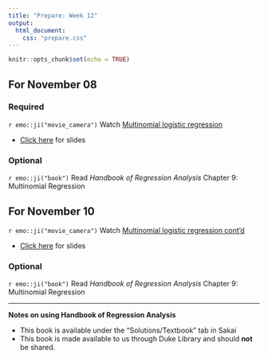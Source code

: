 ```yaml
---
title: "Prepare: Week 12"
output: 
  html_document:
    css: "prepare.css"
---
```


```r
knitr::opts_chunk$set(echo = TRUE)
```


## For November 08

### Required

`r emo::ji("movie_camera")` Watch [Multinomial logistic regression](https://warpwire.duke.edu/w/_YwFAA/)

- [Click here](https://sta210-fa21.netlify.app/slides/23-multinom-logistic.html) for slides

### Optional 


`r emo::ji("book")` Read *Handbook of Regression Analysis* Chapter 9: Multinomial Regression


## For November 10

`r emo::ji("movie_camera")` Watch [Multinomial logistic regression cont'd](https://warpwire.duke.edu/w/_4wFAA/)

- [Click here](https://sta210-fa21.netlify.app/slides/24-multinom-logistic-pt2.html) for slides


### Optional 

`r emo::ji("book")` Read *Handbook of Regression Analysis* Chapter 9: Multinomial Regression





<hr>

**Notes on using Handbook of Regression Analysis**

- This book is available under the "Solutions/Textbook" tab in Sakai 
- This book is made available to us through Duke Library and should **not** be shared. 





